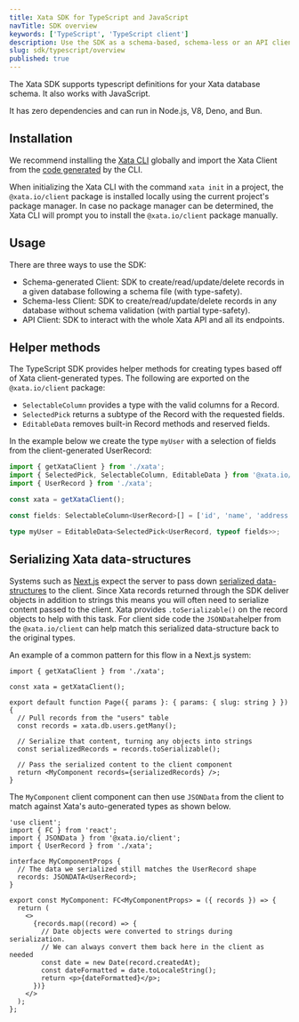 ```yaml
---
title: Xata SDK for TypeScript and JavaScript
navTitle: SDK overview
keywords: ['TypeScript', 'TypeScript client']
description: Use the SDK as a schema-based, schema-less or an API client
slug: sdk/typescript/overview
published: true
---
```


The Xata SDK supports typescript definitions for your Xata database schema. It also works with JavaScript.

It has zero dependencies and can run in Node.js, V8, Deno, and Bun.

## Installation

We recommend installing the [Xata CLI](/docs/getting-started/cli) globally and import the Xata Client from the [code generated](/docs/getting-started/cli#codegen) by the CLI.

When initializing the Xata CLI with the command `xata init` in a project, the `@xata.io/client` package is installed locally using the current project's package manager. In case no package manager can be determined, the Xata CLI will prompt you to install the `@xata.io/client` package manually.

## Usage

There are three ways to use the SDK:

- Schema-generated Client: SDK to create/read/update/delete records in a given database following a schema file (with type-safety).
- Schema-less Client: SDK to create/read/update/delete records in any database without schema validation (with partial type-safety).
- API Client: SDK to interact with the whole Xata API and all its endpoints.

## Helper methods

The TypeScript SDK provides helper methods for creating types based off of Xata client-generated types.
The following are exported on the `@xata.io/client` package:

- `SelectableColumn` provides a type with the valid columns for a Record.
- `SelectedPick` returns a subtype of the Record with the requested fields.
- `EditableData` removes built-in Record methods and reserved fields.

In the example below we create the type `myUser` with a selection of fields from the client-generated UserRecord:

```ts
import { getXataClient } from './xata';
import { SelectedPick, SelectableColumn, EditableData } from '@xata.io/client';
import { UserRecord } from './xata';

const xata = getXataClient();

const fields: SelectableColumn<UserRecord>[] = ['id', 'name', 'address'];

type myUser = EditableData<SelectedPick<UserRecord, typeof fields>>;
```

## Serializing Xata data-structures

Systems such as [Next.js](https://nextjs.org/) expect the server to pass down [serialized data-structures](https://developer.mozilla.org/en-US/docs/Glossary/Serialization) to the client. Since Xata records returned through the SDK deliver objects in addition to strings this means you will often need to serialize content passed to the client. Xata provides `.toSerializable()` on the record objects to help with this task. For client side code the `JSONData`helper from the `@xata.io/client` can help match this serialized data-structure back to the original types.

An example of a common pattern for this flow in a Next.js system:

```tsx title="/app/page.tsx"
import { getXataClient } from './xata';

const xata = getXataClient();

export default function Page({ params }: { params: { slug: string } }) {
  // Pull records from the "users" table
  const records = xata.db.users.getMany();

  // Serialize that content, turning any objects into strings
  const serializedRecords = records.toSerializable();

  // Pass the serialized content to the client component
  return <MyComponent records={serializedRecords} />;
}
```

The `MyComponent` client component can then use `JSONData` from the client to match against Xata's auto-generated types as shown below.

```tsx title="/components/MyComponent.tsx"
'use client';
import { FC } from 'react';
import { JSONData } from '@xata.io/client';
import { UserRecord } from './xata';

interface MyComponentProps {
  // The data we serialized still matches the UserRecord shape
  records: JSONDATA<UserRecord>;
}

export const MyComponent: FC<MyComponentProps> = ({ records }) => {
  return (
    <>
      {records.map((record) => {
        // Date objects were converted to strings during serialization.
        // We can always convert them back here in the client as needed
        const date = new Date(record.createdAt);
        const dateFormatted = date.toLocaleString();
        return <p>{dateFormatted}</p>;
      })}
    </>
  );
};
```
